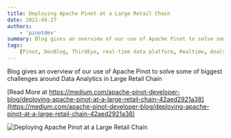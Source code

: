 ```yaml
---
title: Deploying Apache Pinot at a Large Retail Chain
date: 2021-04-27
authors:
    - 'pinotdev'
summary: Blog gives an overview of our use of Apache Pinot to solve some of biggest challenges around Data Analytics in Large Retail Chain
tags:
    [Pinot, DevBlog, ThirdEye, real-time data platform, Realtime, Analytics, User-Facing Analytics]
---
```


Blog gives an overview of our use of Apache Pinot to solve some of biggest challenges around Data Analytics in Large Retail Chain

[Read More at https://medium.com/apache-pinot-developer-blog/deploying-apache-pinot-at-a-large-retail-chain-42aed2921a38](https://medium.com/apache-pinot-developer-blog/deploying-apache-pinot-at-a-large-retail-chain-42aed2921a38)

![Deploying Apache Pinot at a Large Retail Chain](https://miro.medium.com/max/1400/1*EtqD0vTPEe569jybXCt69w.png)

